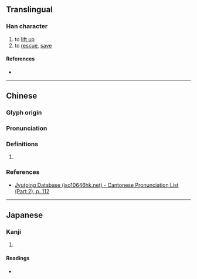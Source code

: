 {{character info/new}}
==Translingual==

===Han character===
{{Han char|rn=64|rad=手|as=04|sn=7|four=|canj=QHT|ids=⿰扌升}}

# to [[lift up]]
# to [[rescue]], [[save]]

====References====
* {{Han ref|kx=0421.040|dkj=11879|dj=0768.050|hdz=31838.020|uh=628D|ud=25229}}

----

==Chinese==
{{zh-forms}}

===Glyph origin===
{{Han etym}}

===Pronunciation===
{{zh-pron
|m=zhěng,wàn
|c=sing1
|mc=y
|oc=y
|cat=
}}

===Definitions===
{{zh-hanzi}}

# {{rfdef|lang=zh}}

===References===
* [http://www.iso10646hk.net/jp/document/download.jsp Jyutping Database (iso10646hk.net) - Cantonese Pronunciation List (Part 2), p. 112]

----

==Japanese==

===Kanji===
{{ja-kanji|grade=|rs=手04}}

# {{defn|lang=ja|sort=手04}}

====Readings====
* {{ja-readings|on=しょう,じょう|kun=あげる,ぬく,ずく-う,とる}}
